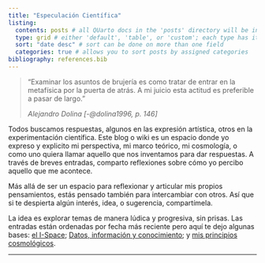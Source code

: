 ```yaml
---
title: "Especulación Científica"
listing:
  contents: posts # all QUarto docs in the 'posts' directory will be included on your listing page
  type: grid # either 'default', 'table', or 'custom'; each type has its own set of yaml options to include
  sort: "date desc" # sort can be done on more than one field
  categories: true # allows you to sort posts by assigned categories
bibliography: references.bib
---
```


> "Examinar los asuntos de brujería es como tratar de entrar en la metafísica por la puerta de atrás. A mi juicio esta actitud es preferible a pasar de largo."
>
> | *Alejandro Dolina [-@dolina1996, p. 146]*

::: justified
Todos buscamos respuestas, algunos en las expresión artística, otros en la experimentación científica. Este blog o wiki es un espacio donde yo expreso y explicito mi perspectiva, mi marco teórico, mi cosmología, o como uno quiera llamar aquello que nos inventamos para dar respuestas. A través de breves entradas, comparto reflexiones sobre cómo yo percibo aquello que me acontece.  

Más allá de ser un espacio para reflexionar y articular mis propios pensamientos, estás pensado también para intercambiar con otros. Así que si te despierta algún interés, idea, o sugerencia, compartímela. 

La idea es explorar temas de manera lúdica y progresiva, sin prisas. Las entradas están ordenadas por fecha más reciente pero aquí te dejo algunas bases: [el I-Space](posts/20231027-ispaceBasics/index.qmd); [Datos, información y conocimiento](/posts/20231111-dataInformationKnowledge/index.qmd); y [mis principios cosmológicos](/posts/20231028-cosmologicalPrinciples/index.qmd).
:::

------------------------------------------------------------------------
